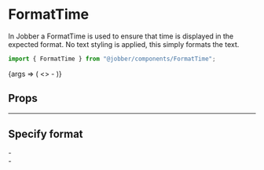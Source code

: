 
<Meta title="Components/Utilities/FormatTime" component={FormatTime} />

# FormatTime

In Jobber a FormatTime is used to ensure that time is displayed in the expected
format. No text styling is applied, this simply formats the text.

```ts
import { FormatTime } from "@jobber/components/FormatTime";
```

<Canvas>
  <Story
    name="FormatTime"
    args={{
      time: new CivilTime(2, 35),
    }}
  >
    {args => (
      <>
        <FormatTime {...args} />
        -
        <FormatTime {...args} time={new CivilTime(18, 35)} />
      </>
    )}
  </Story>
</Canvas>

## Props

<ArgsTable of={FormatTime} story="FormatTime" />

---

## Specify format

<Canvas>
  <FormatTime time={new CivilTime(2, 35)} use24HourClock={true} />
  -
  <FormatTime time={new CivilTime(18, 35)} use24HourClock={true} />
  <br />
  <FormatTime time={new CivilTime(2, 35)} use24HourClock={false} />
  -
  <FormatTime time={new CivilTime(18, 35)} use24HourClock={false} />
</Canvas>

